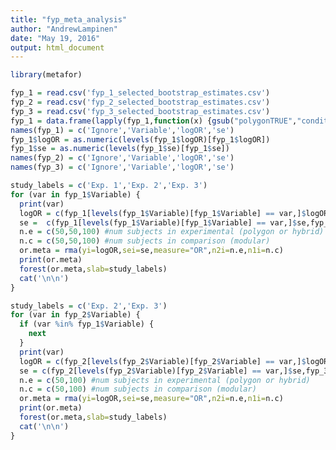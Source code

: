 ```yaml
---
title: "fyp_meta_analysis"
author: "AndrewLampinen"
date: "May 19, 2016"
output: html_document
---
```

```r
library(metafor)
```

```r
fyp_1 = read.csv('fyp_1_selected_bootstrap_estimates.csv')
fyp_2 = read.csv('fyp_2_selected_bootstrap_estimates.csv')
fyp_3 = read.csv('fyp_3_selected_bootstrap_estimates.csv')
fyp_1 = data.frame(lapply(fyp_1,function(x) {gsub("polygonTRUE","conditionpolygon", x)})) #variable name consistency
names(fyp_1) = c('Ignore','Variable','logOR','se') 
fyp_1$logOR = as.numeric(levels(fyp_1$logOR)[fyp_1$logOR])
fyp_1$se = as.numeric(levels(fyp_1$se)[fyp_1$se])
names(fyp_2) = c('Ignore','Variable','logOR','se')
names(fyp_3) = c('Ignore','Variable','logOR','se')
```


```r
study_labels = c('Exp. 1','Exp. 2','Exp. 3')
for (var in fyp_1$Variable) {
  print(var)
  logOR = c(fyp_1[levels(fyp_1$Variable)[fyp_1$Variable] == var,]$logOR,fyp_2[levels(fyp_2$Variable)[fyp_2$Variable] == var,]$logOR,fyp_3[levels(fyp_3$Variable)[fyp_3$Variable] == var,]$logOR)
  se =  c(fyp_1[levels(fyp_1$Variable)[fyp_1$Variable] == var,]$se,fyp_2[levels(fyp_2$Variable)[fyp_2$Variable] == var,]$se,fyp_3[levels(fyp_3$Variable)[fyp_3$Variable] == var,]$se)
  n.e = c(50,50,100) #num subjects in experimental (polygon or hybrid)
  n.c = c(50,50,100) #num subjects in comparison (modular)
  or.meta = rma(yi=logOR,sei=se,measure="OR",n2i=n.e,n1i=n.c)
  print(or.meta)
  forest(or.meta,slab=study_labels)
  cat('\n\n')
}

study_labels = c('Exp. 2','Exp. 3')
for (var in fyp_2$Variable) {
  if (var %in% fyp_1$Variable) {
    next
  }
  print(var)
  logOR = c(fyp_2[levels(fyp_2$Variable)[fyp_2$Variable] == var,]$logOR,fyp_3[levels(fyp_3$Variable)[fyp_3$Variable] == var,]$logOR)
  se = c(fyp_2[levels(fyp_2$Variable)[fyp_2$Variable] == var,]$se,fyp_3[levels(fyp_3$Variable)[fyp_3$Variable] == var,]$se)
  n.e = c(50,100) #num subjects in experimental (polygon or hybrid)
  n.c = c(50,100) #num subjects in comparison (modular)
  or.meta = rma(yi=logOR,sei=se,measure="OR",n2i=n.e,n1i=n.c)
  print(or.meta)
  forest(or.meta,slab=study_labels)
  cat('\n\n')
}
```

